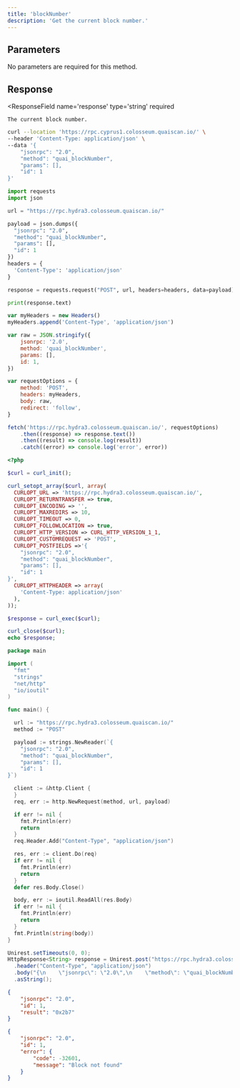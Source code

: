 ```yaml
---
title: 'blockNumber'
description: 'Get the current block number.'
---
```


## Parameters

No parameters are required for this method.

## Response

<ResponseField
	name='response'
	type='string'
	required
>
	The current block number.
</ResponseField>

<RequestExample>

```bash cURL
curl --location 'https://rpc.cyprus1.colosseum.quaiscan.io/' \
--header 'Content-Type: application/json' \
--data '{
    "jsonrpc": "2.0",
    "method": "quai_blockNumber",
    "params": [],
    "id": 1
}'
```

```python Python
import requests
import json

url = "https://rpc.hydra3.colosseum.quaiscan.io/"

payload = json.dumps({
  "jsonrpc": "2.0",
  "method": "quai_blockNumber",
  "params": [],
  "id": 1
})
headers = {
  'Content-Type': 'application/json'
}

response = requests.request("POST", url, headers=headers, data=payload)

print(response.text)
```

```javascript JavaScript
var myHeaders = new Headers()
myHeaders.append('Content-Type', 'application/json')

var raw = JSON.stringify({
	jsonrpc: '2.0',
	method: 'quai_blockNumber',
	params: [],
	id: 1,
})

var requestOptions = {
	method: 'POST',
	headers: myHeaders,
	body: raw,
	redirect: 'follow',
}

fetch('https://rpc.hydra3.colosseum.quaiscan.io/', requestOptions)
	.then((response) => response.text())
	.then((result) => console.log(result))
	.catch((error) => console.log('error', error))
```

```php PHP
<?php

$curl = curl_init();

curl_setopt_array($curl, array(
  CURLOPT_URL => 'https://rpc.hydra3.colosseum.quaiscan.io/',
  CURLOPT_RETURNTRANSFER => true,
  CURLOPT_ENCODING => '',
  CURLOPT_MAXREDIRS => 10,
  CURLOPT_TIMEOUT => 0,
  CURLOPT_FOLLOWLOCATION => true,
  CURLOPT_HTTP_VERSION => CURL_HTTP_VERSION_1_1,
  CURLOPT_CUSTOMREQUEST => 'POST',
  CURLOPT_POSTFIELDS =>'{
    "jsonrpc": "2.0",
    "method": "quai_blockNumber",
    "params": [],
    "id": 1
}',
  CURLOPT_HTTPHEADER => array(
    'Content-Type: application/json'
  ),
));

$response = curl_exec($curl);

curl_close($curl);
echo $response;
```

```go Go
package main

import (
  "fmt"
  "strings"
  "net/http"
  "io/ioutil"
)

func main() {

  url := "https://rpc.hydra3.colosseum.quaiscan.io/"
  method := "POST"

  payload := strings.NewReader(`{
    "jsonrpc": "2.0",
    "method": "quai_blockNumber",
    "params": [],
    "id": 1
}`)

  client := &http.Client {
  }
  req, err := http.NewRequest(method, url, payload)

  if err != nil {
    fmt.Println(err)
    return
  }
  req.Header.Add("Content-Type", "application/json")

  res, err := client.Do(req)
  if err != nil {
    fmt.Println(err)
    return
  }
  defer res.Body.Close()

  body, err := ioutil.ReadAll(res.Body)
  if err != nil {
    fmt.Println(err)
    return
  }
  fmt.Println(string(body))
}
```

```java Java
Unirest.setTimeouts(0, 0);
HttpResponse<String> response = Unirest.post("https://rpc.hydra3.colosseum.quaiscan.io/")
  .header("Content-Type", "application/json")
  .body("{\n    \"jsonrpc\": \"2.0\",\n    \"method\": \"quai_blockNumber\",\n    \"params\": [],\n    \"id\": 1\n}")
  .asString();
```

</RequestExample>

<ResponseExample>

```json Success
{
	"jsonrpc": "2.0",
	"id": 1,
	"result": "0x2b7"
}
```

```json Error
{
	"jsonrpc": "2.0",
	"id": 1,
	"error": {
		"code": -32601,
		"message": "Block not found"
	}
}
```

</ResponseExample>
